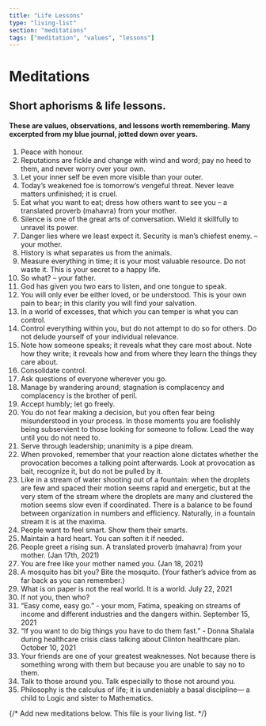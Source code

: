 ```yaml
---
title: "Life Lessons"
type: "living-list"
section: "meditations"
tags: ["meditation", "values", "lessons"]
---
```

# Meditations
## Short aphorisms & life lessons.
#### These are values, observations, and lessons worth remembering. Many excerpted from my blue journal, jotted down over years.
1. Peace with honour. 
2. Reputations are fickle and change with wind and word; pay no heed to them, and never worry over your own.
3. Let your inner self be even more visible than your outer. 
4. Today’s weakened foe is tomorrow’s vengeful threat. Never leave matters unfinished; it is cruel.
5. Eat what you want to eat; dress how others want to see you – a translated proverb (mahavra) from your mother. 
6. Silence is one of the great arts of conversation. Wield it skillfully to unravel its power.
7. Danger lies where we least expect it. Security is man’s chiefest enemy. – your mother. 
8. History  is what separates us from the animals. 
9. Measure everything in time; it is your most valuable resource. Do not waste it. This is your secret to a happy life. 
10. So what? – your father. 
11. God has given you two ears to listen, and one tongue to speak. 
12. You will only ever be either loved, or be understood. This is your own pain to bear; in this clarity you will find your salvation.  
13. In a world of excesses, that which you can temper is what you can control. 
14. Control everything within you, but do not attempt to do so for others. Do not delude yourself of your individual relevance.  
15. Note how someone speaks; it reveals what they care most about. Note how they write; it reveals how and from where they learn the things they care about. 
16. Consolidate control.
17. Ask questions of everyone wherever you go.
18. Manage by wandering around; stagnation is complacency and complacency is the brother of peril.
19. Accept humbly; let go freely. 
20. You do not fear making a decision, but you often fear being misunderstood in your process. In those moments you are foolishly being subservient to those looking for someone to follow. Lead the way until you do not need to.
21. Serve through leadership; unanimity is a pipe dream.  
22. When provoked, remember that your reaction alone dictates whether the provocation becomes a talking point afterwards.   Look at provocation as bait, recognize it, but do not be pulled by it.  
23. Like in a stream of water shooting out of a fountain: when the droplets are few and spaced their motion seems rapid and energetic, but at the very stem of the stream where the droplets are many and clustered the motion seems slow even if coordinated. There is a balance to be found between organization in numbers and efficiency. Naturally, in a fountain stream it is at the maxima.
24. People want to feel smart. Show them their smarts.
25. Maintain a hard heart. You can soften it if needed. 
26. People greet a rising sun. A translated proverb (mahavra) from your mother. (Jan 17th, 2021)
27. You are free like your mother named you. (Jan 18, 2021)
28. A mosquito has bit you? Bite the mosquito. (Your father’s advice from as far back as you can remember.)
29. What is on paper is not the real world. It is a world.
July 22, 2021
1. If not you, then who?
2. “Easy come, easy go.” - your mom, Fatima, speaking on streams of income and different industries and the dangers within.
September 15, 2021
1. “If you want to do big things you have to do them fast.” - Donna Shalala during healthcare crisis class talking about Clinton healthcare plan.
October 10, 2021
1. Your friends are one of your greatest weaknesses. Not because there is something wrong with them but because you are unable to say no to them. 
2. Talk to those around you. Talk especially to those not around you.
3. Philosophy is the calculus of life; it is undeniably a basal discipline— a child to Logic and sister to Mathematics. 

{/* Add new meditations below. This file is your living list. */}

